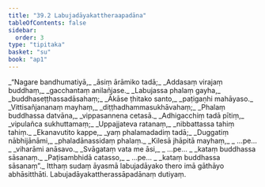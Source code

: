 ```yaml
---
title: "39.2 Labujadāyakattheraapadāna"
tableOfContents: false
sidebar:
  order: 3
type: "tipitaka"
basket: "su"
book: "ap1"
---
```



<DynamicBreadcrumb />

<Division number="7" book="ap1">

<Paragraph number="4185" type="verses" book="ap1">
_“Nagare bandhumatiyā,_  
_āsiṃ ārāmiko tadā;_  
_Addasaṃ virajaṃ buddhaṃ,_  
_gacchantaṃ anilañjase._  

</Paragraph>

</Division>
<Division number="8" book="ap1">

<Paragraph number="4186" type="verses" book="ap1">
_Labujassa phalaṃ gayha,_  
_buddhaseṭṭhassadāsahaṃ;_  
_Ākāse ṭhitako santo,_  
_paṭigaṇhi mahāyaso._  

</Paragraph>

</Division>
<Division number="9" book="ap1">

<Paragraph number="4187" type="verses" book="ap1">
_Vittisañjananaṃ mayhaṃ,_  
_diṭṭhadhammasukhāvahaṃ;_  
_Phalaṃ buddhassa datvāna,_  
_vippasannena cetasā._  

</Paragraph>

</Division>
<Division number="10" book="ap1">

<Paragraph number="4188" type="verses" book="ap1">
_Adhigacchiṃ tadā pītiṃ,_  
_vipulañca sukhuttamaṃ;_  
_Uppajjateva ratanaṃ,_  
_nibbattassa tahiṃ tahiṃ._  

</Paragraph>

</Division>
<Division number="11" book="ap1">

<Paragraph number="4189" type="verses" book="ap1">
_Ekanavutito kappe,_  
_yaṃ phalamadadiṃ tadā;_  
_Duggatiṃ nābhijānāmi,_  
_phaladānassidaṃ phalaṃ._  

</Paragraph>

</Division>
<Division number="12" book="ap1">

<Paragraph number="4190" type="verses" book="ap1">
_Kilesā jhāpitā mayhaṃ,_  
_ …pe… _  
_viharāmi anāsavo._  

</Paragraph>

</Division>
<Division number="13" book="ap1">

<Paragraph number="4191" type="verses" book="ap1">
_Svāgataṃ vata me āsi,_  
_ …pe… _  
_kataṃ buddhassa sāsanaṃ._  

</Paragraph>

</Division>
<Division number="14" book="ap1">

<Paragraph number="4192" type="verses" book="ap1">
_Paṭisambhidā catasso,_  
_ …pe… _  
_kataṃ buddhassa sāsanaṃ”._  

</Paragraph>

<Paragraph number="4193" book="ap1">
Itthaṃ sudaṃ āyasmā labujadāyako thero imā gāthāyo abhāsitthāti.

</Paragraph>
</Division>

<Paragraph number="4194" type="center" book="ap1">
Labujadāyakattherassāpadānaṃ dutiyaṃ.
</Paragraph>